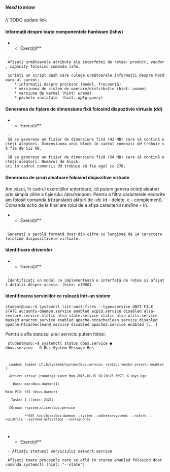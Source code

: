 ===== Need to know =====
// TODO update link
<!-- În [[http://ocw.cs.pub.ro/courses/uso/laboratoare/new/04 | secțiunea anterioară]] am observat că putem genera octeți cu ajutorul dispozitivelor virtuale. -->

==== Informații despre toate componentele hardware (lshw) ====
**Exerciții**
  - Afișați următoarele atribute ale interfeței de rețea: ''product'', ''vendor'', ''capacity'' folosind comanda ''lshw''.
  - Scrieți un script Bash care culege următoarele informații despre hardware-ul curent:
     * informații despre procesor (model, frecvență) 
     * versiunea de sistem de operare/distribuție (hint: ''uname'')
     * versiune de kernel (hint: ''uname'')
     * pachete instalate  (hint: ''dpkg-query'')

==== Generarea de fișiere de dimensiune fixă folosind dispoztivie virtuale (dd) ====

**Exerciții**
  - Să se genereze un fișier de dimensiune fixă (42 MB) care să conțină octeți aleatori. Dimensiunea unui block în cadrul comenzii ''dd'' trebuie să fie de 512 KB.
  - Să se genereze un fișier de dimensiune fixă (54 MB) care să conțină octeți aleatori. Numărul de block-uri în cadrul comenzii ''dd'' trebuie să fie egal cu 270.

==== Generarea de șiruri aleatoare folosind dispozitive virtuale  ====

Am văzut, în cadrul exercițiilor anterioare, că putem genera octeți aleatori prin simpla citire a fișierului ''/dev/random''. Pentru a filtra caracterele nedorite am folosit comanda ''tr''(translate) alături de ''-dc'' (d - delete, c - complement). Comanda ''echo'' de la final are rolul de a afișa caracterul ''newline - \n''.

**Exerciții**
  - Generați o parolă formată doar din cifre cu lungimea de 14 caractere folosind dispoozitivele virtuale.

==== Identificare driverelor ====

**Exerciții**
  - Identificați un modul ce implementează o interfață de rețea și afișați detalii despre acesta. (hint: ''e1000'').

==== Identificarea serviciilor ce rulează într-un sistem ====

<code bash>
student@uso:~$ systemctl list-unit-files --type=service
UNIT FILE                                  STATE
accounts-daemon.service                    enabled
acpid.service                              disabled
alsa-restore.service                       static
alsa-state.service                         static
alsa-utils.service                         masked
anacron.service                            enabled
apache-htcacheclean.service                disabled
apache-htcacheclean@.service               disabled
apache2.service                            enabled
[...]
</code>

Pentru a afla statusul unui serviciu putem folosi:

<code bash>
student@uso:~$ systemctl status dbus.service
● dbus.service - D-Bus System Message Bus
   Loaded: loaded (/lib/systemd/system/dbus.service; static; vendor preset: enabled)
   Active: active (running) since Mon 2018-10-15 16:10:25 EEST; 6 days ago
     Docs: man:dbus-daemon(1)
 Main PID: 555 (dbus-daemon)
    Tasks: 1 (limit: 2321)
   CGroup: /system.slice/dbus.service
           └─555 /usr/bin/dbus-daemon --system --address=systemd: --nofork --nopidfile --systemd-activation --syslog-only

</code>

**Exerciții**
  - Afișați statusul serviciului ''network.service''
  - Afișați toate procesele care se află în starea ''enabled'' folosind doar comanda systemctl (hint: "--state")